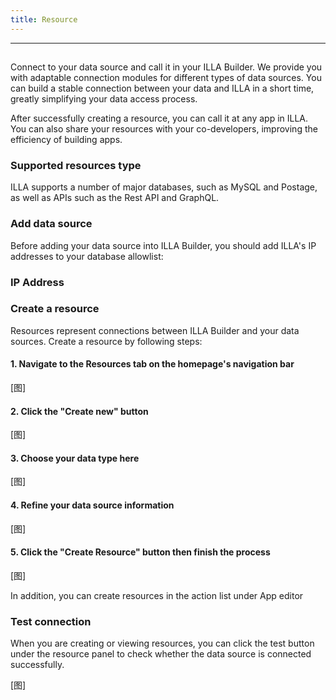 ```yaml
---
title: Resource
---
```

---

## <Heading hidden>Resource</Heading>

Connect to your data source and call it in your ILLA Builder. We provide you with adaptable connection modules for different types of data sources. You can build a stable connection between your data and ILLA in a short time, greatly simplifying your data access process.

After successfully creating a resource, you can call it at any app in ILLA. You can also share your resources with your co-developers, improving the efficiency of building apps.

### Supported resources type

ILLA supports a number of major databases, such as MySQL and Postage, as well as APIs such as the Rest API and GraphQL.

### Add data source

Before adding your data source into ILLA Builder, you should add ILLA's IP addresses to your database allowlist:

### IP Address

### Create a resource

Resources represent connections between ILLA Builder and your data sources. Create a resource by following steps:

#### 1. Navigate to the Resources tab on the homepage's navigation bar

[图]

#### 2. Click the "Create new" button


[图]

#### 3. Choose your data type here

[图]

#### 4. Refine your data source information

[图]

#### 5. Click the "Create Resource" button then finish the process

[图]

In addition, you can create resources in the action list under App editor

### Test connection

When you are creating or viewing resources, you can click the test button under the resource panel to check whether the data source is connected successfully.

[图]
